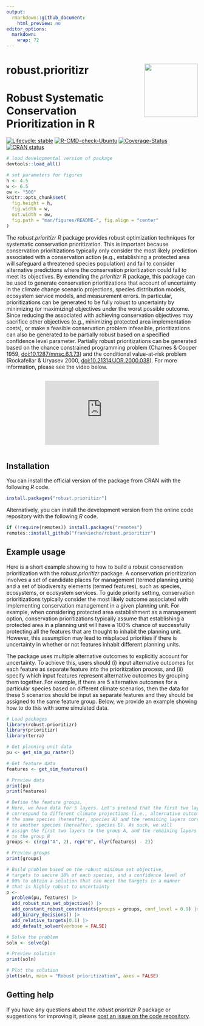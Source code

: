 ```yaml
---
output:
  rmarkdown::github_document:
    html_preview: no
editor_options:
  markdown:
    wrap: 72
---
```


# robust.prioritizr <img src="man/figures/logo.png" align="right" style="width:140px"/>

# Robust Systematic Conservation Prioritization in R

<!-- badges: start -->
[![Lifecycle: stable](https://img.shields.io/badge/lifecycle-stable-brightgreen.svg)](https://lifecycle.r-lib.org/articles/stages.html#stable)
[![R-CMD-check-Ubuntu](https://img.shields.io/github/actions/workflow/status/frankiecho/robust.prioritizr/R-CMD-check.yaml?branch=master)](https://github.com/frankiecho/robust.prioritizr/actions)
[![Coverage-Status](https://img.shields.io/codecov/c/github/frankiecho/robust.prioritizr?label=Coverage)](https://app.codecov.io/gh/frankiecho/robust.prioritizr/branch/master)
[![CRAN status](https://www.r-pkg.org/badges/version/robust.prioritizr)](https://CRAN.R-project.org/package=robust.prioritizr)
<!-- badges: end -->

```r
# load developmental version of package
devtools::load_all()

# set parameters for figures
h <- 4.5
w <- 6.5
ow <- "500"
knitr::opts_chunk$set(
  fig.height = h,
  fig.width = w,
  out.width = ow,
  fig.path = "man/figures/README-", fig.align = "center"
)
```

The _robust.prioritizr R_ package provides robust optimization techniques for systematic conservation prioritization. This is important because conservation prioritizations typically only consider the most likely prediction associated with a conservation action (e.g., establishing a protected area will safeguard a threatened species population) and fail to consider alternative predictions where the conservation prioritization could fail to meet its objectives. By extending the _prioritizr R_ package, this package can be used to generate conservation prioritizations that account of uncertainty in the climate change scenario projections, species distribution models, ecosystem service models, and measurement errors. In particular, prioritizations can be generated to be fully robust to uncertainty by minimizing (or maximizing) objectives under the worst possible outcome. Since reducing the associated with achieving conservation objectives may sacrifice other objectives (e.g., minimizing protected area implementation costs), or make a feasible conservation problem infeasible, prioritizations can also be generated to be partially robust based on a specified confidence level parameter. Partially robust prioritizations can be generated based on the chance constrained programming problem (Charnes & Cooper 1959, <doi:10.1287/mnsc.6.1.73>) and the conditional value-at-risk problem (Rockafellar & Uryasev 2000, <doi:10.21314/JOR.2000.038>). For more information, please see the video below.

<div style="display: flex; justify-content: center;">
  <iframe style="aspect-ratio: 16 / 9; width: 100% !important;" src="https://www.youtube.com/embed/Xbok5fLMsY0?si=QxZRWjKvFCTDTvbT" title="YouTube video player" frameborder="0" allow="accelerometer; autoplay; clipboard-write; encrypted-media; gyroscope; picture-in-picture; web-share" referrerpolicy="strict-origin-when-cross-origin" allowfullscreen></iframe>
</div>

## Installation

You can install the official version of the package from CRAN with the following _R_ code.

```r
install.packages("robust.prioritizr")
```

Alternatively, you can install the development version from the online code repository with the following _R_ code.

```r
if (!require(remotes)) install.packages("remotes")
remotes::install_github("frankiecho/robust.prioritizr")
```

## Example usage

Here is a short example showing to how to build a robust
conservation prioritization with the _robust.prioritizr_ package. A conservation prioritization involves a set of candidate places for management (termed planning units) and a set of biodiversity elements (termed features), such as species, ecosystems, or ecosystem services. To guide priority setting, conservation prioritizations typically consider the most likely outcome associated with implementing conservation management in a given planning unit. For example, when considering protected area establishment as a management option, conservation prioritizations typically assume that establishing a protected area in a planning unit will have a 100% chance of successfully protecting all the features that are thought to inhabit the planning unit. However, this assumption may lead to misplaced priorities if there is uncertainty in whether or not features inhabit different planning units.

The package uses multiple alternative outcomes to explicitly account for uncertainty. To achieve this, users should (i) input alternative outcomes for each feature as separate feature into the prioritization process, and (ii) specify which input features represent alternative outcomes by grouping them together. For example, if there are 5 alternative outcomes for a particular species based on different climate scenarios, then the data for these 5 scenarios should be input as separate features and they should be assigned to the same feature group. Below, we provide an example showing how to do this with some simulated data.

```r
# Load packages
library(robust.prioritizr)
library(prioritizr)
library(terra)
```

```r
# Get planning unit data
pu <- get_sim_pu_raster()

# Get feature data
features <- get_sim_features()

# Preview data
print(pu)
print(features)

# Define the feature groups.
# Here, we have data for 5 layers. Let's pretend that the first two layers
# correspond to different climate projections (i.e., alternative outcomes) for
# the same species (hereafter, species A) and the remaining layers correspond
# to another species (hereafter, species B). As such, we will
# assign the first two layers to the group A, and the remaining layers
# to the group B
groups <- c(rep("A", 2), rep("B", nlyr(features) - 2))

# Preview groups
print(groups)

# Build problem based on the robust minimum set objective,
# targets to secure 10% of each species, and a confidence level of
# 90% to obtain a solution that can meet the targets in a manner
# that is highly robust to uncertainty
p <-
  problem(pu, features) |>
  add_robust_min_set_objective() |>
  add_constant_robust_constraints(groups = groups, conf_level = 0.9) |>
  add_binary_decisions() |>
  add_relative_targets(0.1) |>
  add_default_solver(verbose = FALSE)

# Solve the problem
soln <- solve(p)

# Preview solution
print(soln)

# Plot the solution
plot(soln, main = "Robust prioritization", axes = FALSE)
```

## Getting help

If you have any questions about the _robust.prioritizr R_ package or
suggestions for improving it, please [post an issue on the code
repository](https://github.com/frankiecho/robust.prioritizr/issues).
